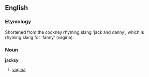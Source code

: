 ==English==
===Etymology===
Shortened from the cockney rhyming slang 'jack and danny', which is rhyming slang for 'fanny' (vagina).

===Noun===
'''jacksy'''

#{{slang}} {{British}} [[vagina]]